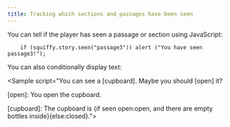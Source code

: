 ```yaml
---
title: Tracking which sections and passages have been seen 
---
```



You can tell if the player has seen a passage or section using JavaScript:

```
    if (squiffy.story.seen("passage3")) alert ("You have seen passage3!");
```

You can also conditionally display text:

<Sample script="You can see a [cupboard]. Maybe you should [open] it?

[open]:
You open the cupboard.

[cupboard]:
The cupboard is {if seen open:open, and there are empty bottles inside}{else:closed}."></Sample>